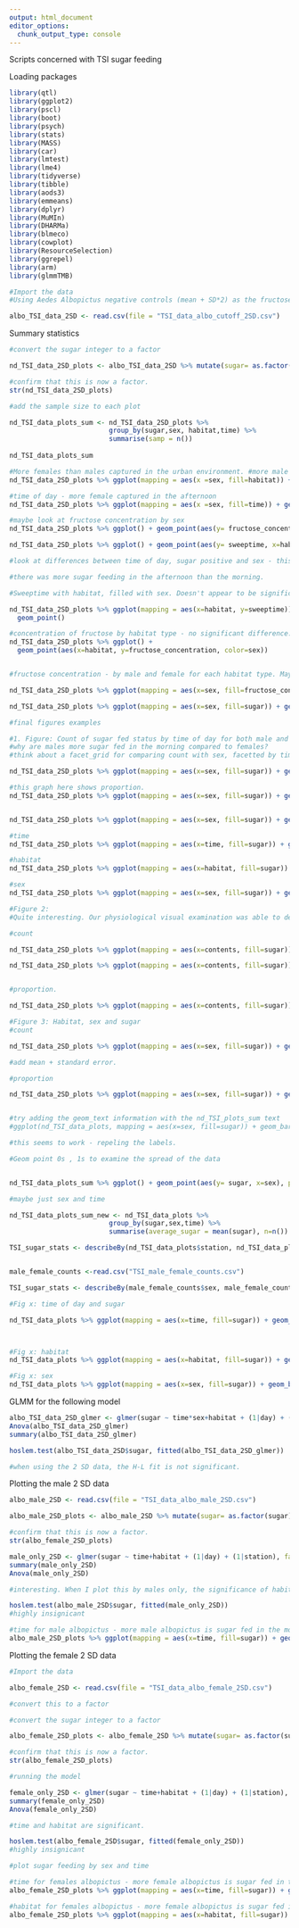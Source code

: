 ```yaml
---
output: html_document
editor_options: 
  chunk_output_type: console
---
```

Scripts concerned with TSI sugar feeding 


Loading packages
```r
library(qtl)
library(ggplot2)
library(pscl)
library(boot)
library(psych) 
library(stats) 
library(MASS)
library(car)
library(lmtest)
library(lme4)
library(tidyverse)
library(tibble)
library(aods3)
library(emmeans)
library(dplyr)
library(MuMIn)
library(DHARMa)
library(blmeco)
library(cowplot)
library(ResourceSelection)
library(ggrepel)
library(arm)
library(glmmTMB)

```

```r
#Import the data
#Using Aedes Albopictus negative controls (mean + SD*2) as the fructose cut off

albo_TSI_data_2SD <- read.csv(file = "TSI_data_albo_cutoff_2SD.csv")

```

Summary statistics
```r

#convert the sugar integer to a factor

nd_TSI_data_2SD_plots <- albo_TSI_data_2SD %>% mutate(sugar= as.factor(sugar))

#confirm that this is now a factor. 
str(nd_TSI_data_2SD_plots)

#add the sample size to each plot

nd_TSI_data_plots_sum <- nd_TSI_data_2SD_plots %>% 
                         group_by(sugar,sex, habitat,time) %>% 
                         summarise(samp = n())
  
nd_TSI_data_plots_sum

#More females than males captured in the urban environment. #more male albopictus captured in the bush than in the urban habitat.
nd_TSI_data_2SD_plots %>% ggplot(mapping = aes(x =sex, fill=habitat)) + geom_bar(position = "dodge")

#time of day - more female captured in the afternoon 
nd_TSI_data_2SD_plots %>% ggplot(mapping = aes(x =sex, fill=time)) + geom_bar(position = "dodge")

#maybe look at fructose concentration by sex
nd_TSI_data_2SD_plots %>% ggplot() + geom_point(aes(y= fructose_concentration, x=habitat, color = sex))

nd_TSI_data_2SD_plots %>% ggplot() + geom_point(aes(y= sweeptime, x=habitat, color = time))

#look at differences between time of day, sugar positive and sex - this one relates to the GLMM.#significant difference between sugar positive for (i) afternoon female - afternoon male (ii) morning female - afternoon male (iii) afternoon male - morning male. 

#there was more sugar feeding in the afternoon than the morning. 

#Sweeptime with habitat, filled with sex. Doesn't appear to be significantly different.

nd_TSI_data_2SD_plots %>% ggplot(mapping = aes(x=habitat, y=sweeptime)) + 
  geom_point()

#concentration of fructose by habitat type - no significant difference.
nd_TSI_data_2SD_plots %>% ggplot() + 
  geom_point(aes(x=habitat, y=fructose_concentration, color=sex))


#fructose concentration - by male and female for each habitat type. Maybe difference between Male and Female for urban environment?

nd_TSI_data_2SD_plots %>% ggplot(mapping = aes(x=sex, fill=fructose_concentration)) + geom_bar(position="dodge") 

nd_TSI_data_2SD_plots %>% ggplot(mapping = aes(x=sex, fill=sugar)) + geom_bar(position="dodge") + facet_grid(~fct_rev(time)) + labs(x= "Sex", y = "Count", fill= "Sugar fed") + scale_fill_discrete(labels= c("Negative", "Positive"))+ theme_cowplot()

#final figures examples

#1. Figure: Count of sugar fed status by time of day for both male and female Aedes albopictus. would be good to include the n in this. 
#why are males more sugar fed in the morning compared to females?
#think about a facet_grid for comparing count with sex, facetted by time of day. #this one shows that more females than males were captured in both the morning and afternoon.

nd_TSI_data_2SD_plots %>% ggplot(mapping = aes(x=sex, fill=sugar)) + geom_bar(position="dodge") + facet_grid(~fct_rev(time)) + labs(x= "Sex", y = "Count", fill= "Sugar fed") + scale_fill_discrete(labels= c("Negative", "Positive"))+ theme_cowplot()

#this graph here shows proportion.
nd_TSI_data_2SD_plots %>% ggplot(mapping = aes(x=sex, fill=sugar)) + geom_bar(position="fill") + facet_grid(~fct_rev(time)) + labs(x= "Sex", y = "Proportion", fill= "Sugar fed") + scale_fill_discrete(labels= c("Negative", "Positive")) +theme_cowplot()


nd_TSI_data_2SD_plots %>% ggplot(mapping = aes(x=sex, fill=sugar)) + geom_bar(position="fill") + labs(x= "Sex", y = "Proportion", fill= "Sugar fed") + scale_fill_discrete(labels= c("Negative", "Positive")) +theme_cowplot()

#time
nd_TSI_data_2SD_plots %>% ggplot(mapping = aes(x=time, fill=sugar)) + geom_bar(position="fill") + labs(x= "Time", y = "Proportion", fill= "Sugar fed") + scale_fill_discrete(labels= c("Negative", "Positive")) +theme_cowplot()

#habitat
nd_TSI_data_2SD_plots %>% ggplot(mapping = aes(x=habitat, fill=sugar)) + geom_bar(position="fill") + labs(x= "", y = "Proportion", fill= "Sugar fed") + scale_fill_discrete(labels= c("Negative", "Positive")) +theme_cowplot()

#sex
nd_TSI_data_2SD_plots %>% ggplot(mapping = aes(x=sex, fill=sugar)) + geom_bar(position="fill") + labs(x= "Sex", y = "Proportion", fill= "Sugar fed") + scale_fill_discrete(labels= c("Negative", "Positive")) +theme_cowplot()

#Figure 2: 
#Quite interesting. Our physiological visual examination was able to detect the presence of sugar for nearly all mossies that were clear. Unfed it could not dectet very well. 

#count

nd_TSI_data_2SD_plots %>% ggplot(mapping = aes(x=contents, fill=sugar)) + geom_bar(position="dodge")+ labs(x= "Visual examination", y = "Count", fill= "Sugar fed") + scale_fill_discrete(labels= c("Negative", "Positive"))

nd_TSI_data_2SD_plots %>% ggplot(mapping = aes(x=contents, fill=sugar)) + geom_bar(position="dodge")+ labs(x= "Visual examination", y = "Count", fill= "Sugar fed") + scale_fill_discrete(labels= c("Negative", "Positive"))


#proportion.

nd_TSI_data_2SD_plots %>% ggplot(mapping = aes(x=contents, fill=sugar)) + geom_bar(position="fill")+ labs(x= "Visual examination", y = "Proportion", fill= "Sugar fed") + scale_fill_discrete(labels= c("Negative", "Positive")) + theme_cowplot()

#Figure 3: Habitat, sex and sugar
#count

nd_TSI_data_2SD_plots %>% ggplot(mapping = aes(x=sex, fill=sugar)) + geom_bar(position="dodge") + facet_grid(~fct_rev(habitat)) + labs(x= "Sex", y = "Count", fill= "Sugar fed") + scale_fill_discrete(labels= c("Negative", "Positive"))+ theme_cowplot()

#add mean + standard error.

#proportion

nd_TSI_data_2SD_plots %>% ggplot(mapping = aes(x=sex, fill=sugar)) + geom_bar(position="fill") + facet_grid(~fct_rev(habitat)) + labs(x= "Sex", y = "Proportion", fill= "Sugar fed") + scale_fill_discrete(labels= c("Negative", "Positive"))+ theme_cowplot() 


#try adding the geom_text information with the nd_TSI_plots_sum text 
#ggplot(nd_TSI_data_plots, mapping = aes(x=sex, fill=sugar)) + geom_bar(position="dodge") + facet_grid(~fct_rev(habitat)) + labs(x= "Sex", y = "Count", fill= "Sugar fed") + scale_fill_discrete(labels= c("Negative", "Positive"))+ geom_text_repel(data= nd_TSI_data_plots_sum, mapping = aes(label=samp, y= 50)) + theme_cowplot()

#this seems to work - repeling the labels. 

#Geom point 0s , 1s to examine the spread of the data 


nd_TSI_data_plots_sum %>% ggplot() + geom_point(aes(y= sugar, x=sex), position="nudge", size=3, alpha=0.3)

#maybe just sex and time

nd_TSI_data_plots_sum_new <- nd_TSI_data_plots %>% 
                         group_by(sugar,sex,time) %>% 
                         summarise(average_sugar = mean(sugar), n=n())

TSI_sugar_stats <- describeBy(nd_TSI_data_plots$station, nd_TSI_data_plots$sugar, mat=T)


male_female_counts <-read.csv("TSI_male_female_counts.csv")

TSI_sugar_stats <- describeBy(male_female_counts$sex, male_female_counts$sugar, mat=T)

#Fig x: time of day and sugar

nd_TSI_data_plots %>% ggplot(mapping = aes(x=time, fill=sugar)) + geom_bar(position="fill") + labs(x= "time", y = "Count", fill= "Sugar fed") + scale_fill_discrete(labels= c("Negative", "Positive"))+ theme_cowplot()



#Fig x: habitat
nd_TSI_data_plots %>% ggplot(mapping = aes(x=habitat, fill=sugar)) + geom_bar(position="fill") + facet_grid(~fct_rev(time)) + labs(x= "habitat", y = "Count", fill= "Sugar fed") + scale_fill_discrete(labels= c("Negative", "Positive"))+ theme_cowplot()

#Fig x: sex
nd_TSI_data_plots %>% ggplot(mapping = aes(x=sex, fill=sugar)) + geom_bar(position="fill") + labs(x= "habitat", y = "Count", fill= "Sugar fed") + scale_fill_discrete(labels= c("Negative", "Positive"))+ theme_cowplot()


```

GLMM for the following model 
```r
albo_TSI_data_2SD_glmer <- glmer(sugar ~ time*sex+habitat + (1|day) + (1|station), family = binomial, data = albo_TSI_data_2SD)
Anova(albo_TSI_data_2SD_glmer)
summary(albo_TSI_data_2SD_glmer)

hoslem.test(albo_TSI_data_2SD$sugar, fitted(albo_TSI_data_2SD_glmer))

#when using the 2 SD data, the H-L fit is not significant.
```

Plotting the male 2 SD data
```r
albo_male_2SD <- read.csv(file = "TSI_data_albo_male_2SD.csv")

albo_male_2SD_plots <- albo_male_2SD %>% mutate(sugar= as.factor(sugar))

#confirm that this is now a factor. 
str(albo_female_2SD_plots)

male_only_2SD <- glmer(sugar ~ time+habitat + (1|day) + (1|station), family = binomial, data = albo_male_2SD)
summary(male_only_2SD)
Anova(male_only_2SD)

#interesting. When I plot this by males only, the significance of habitat is not there. 

hoslem.test(albo_male_2SD$sugar, fitted(male_only_2SD))
#highly insignicant

#time for male albopictus - more male albopictus is sugar fed in the morning. 
albo_male_2SD_plots %>% ggplot(mapping = aes(x=time, fill=sugar)) + geom_bar(position="fill") + labs(x= "Time", y = "Proportion", fill= "Sugar fed") + scale_fill_discrete(labels= c("Negative", "Positive")) +theme_cowplot()

```

Plotting the female 2 SD data
```r
#Import the data

albo_female_2SD <- read.csv(file = "TSI_data_albo_female_2SD.csv")

#convert this to a factor

#convert the sugar integer to a factor

albo_female_2SD_plots <- albo_female_2SD %>% mutate(sugar= as.factor(sugar))

#confirm that this is now a factor. 
str(albo_female_2SD_plots)

#running the model

female_only_2SD <- glmer(sugar ~ time+habitat + (1|day) + (1|station), family = binomial, data = albo_female_2SD)
summary(female_only_2SD)
Anova(female_only_2SD)

#time and habitat are significant. 

hoslem.test(albo_female_2SD$sugar, fitted(female_only_2SD))
#highly insignicant

#plot sugar feeding by sex and time

#time for females albopictus - more female albopictus is sugar fed in the morning. 
albo_female_2SD_plots %>% ggplot(mapping = aes(x=time, fill=sugar)) + geom_bar(position="fill") + labs(x= "Time", y = "Proportion", fill= "Sugar fed") + scale_fill_discrete(labels= c("Negative", "Positive")) +theme_cowplot()

#habitat for females albopictus - more female albopictus is sugar fed in the urban environment. 
albo_female_2SD_plots %>% ggplot(mapping = aes(x=habitat, fill=sugar)) + geom_bar(position="fill") + labs(x= "Time", y = "Proportion", fill= "Sugar fed") + scale_fill_discrete(labels= c("Negative", "Positive")) +theme_cowplot()


```

